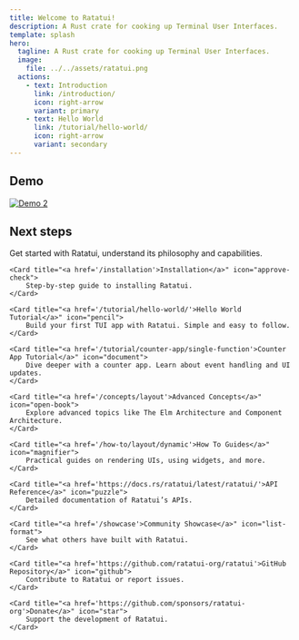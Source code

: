 ```yaml
---
title: Welcome to Ratatui!
description: A Rust crate for cooking up Terminal User Interfaces.
template: splash
hero:
  tagline: A Rust crate for cooking up Terminal User Interfaces.
  image:
    file: ../../assets/ratatui.png
  actions:
    - text: Introduction
      link: /introduction/
      icon: right-arrow
      variant: primary
    - text: Hello World
      link: /tutorial/hello-world/
      icon: right-arrow
      variant: secondary
---
```



## Demo

[![Demo 2](https://github.com/ratatui-org/ratatui/blob/images/examples/demo2.gif?raw=true)](https://github.com/ratatui-org/ratatui/tree/main/examples/demo2)

## Next steps

<CardGrid stagger>
    <Card title="<a href='/introduction'>Introduction</a>" icon="rocket">
        Get started with Ratatui, understand its philosophy and capabilities.
    </Card>

    <Card title="<a href='/installation'>Installation</a>" icon="approve-check">
        Step-by-step guide to installing Ratatui.
    </Card>

    <Card title="<a href='/tutorial/hello-world/'>Hello World Tutorial</a>" icon="pencil">
        Build your first TUI app with Ratatui. Simple and easy to follow.
    </Card>

    <Card title="<a href='/tutorial/counter-app/single-function'>Counter App Tutorial</a>" icon="document">
        Dive deeper with a counter app. Learn about event handling and UI updates.
    </Card>

    <Card title="<a href='/concepts/layout'>Advanced Concepts</a>" icon="open-book">
        Explore advanced topics like The Elm Architecture and Component Architecture.
    </Card>

    <Card title="<a href='/how-to/layout/dynamic'>How To Guides</a>" icon="magnifier">
        Practical guides on rendering UIs, using widgets, and more.
    </Card>

    <Card title="<a href='https://docs.rs/ratatui/latest/ratatui/'>API Reference</a>" icon="puzzle">
        Detailed documentation of Ratatui’s APIs.
    </Card>

    <Card title="<a href='/showcase'>Community Showcase</a>" icon="list-format">
        See what others have built with Ratatui.
    </Card>

    <Card title="<a href='https://github.com/ratatui-org/ratatui'>GitHub Repository</a>" icon="github">
        Contribute to Ratatui or report issues.
    </Card>

    <Card title="<a href='https://github.com/sponsors/ratatui-org'>Donate</a>" icon="star">
        Support the development of Ratatui.
    </Card>

</CardGrid>
